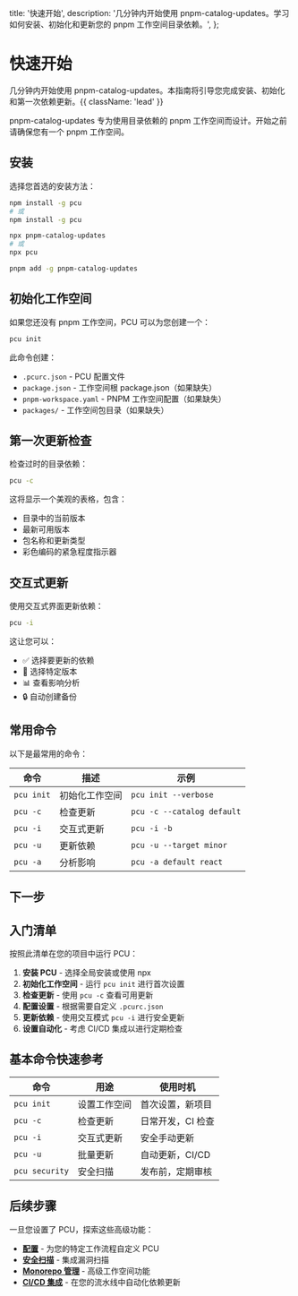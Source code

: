  title: '快速开始',
  description:
    '几分钟内开始使用 pnpm-catalog-updates。学习如何安装、初始化和更新您的 pnpm 工作空间目录依赖。',
};

# 快速开始

几分钟内开始使用 pnpm-catalog-updates。本指南将引导您完成安装、初始化和第一次依赖更新。{{ className: 'lead' }}

<Note>
  pnpm-catalog-updates 专为使用目录依赖的 pnpm 工作空间而设计。开始之前请确保您有一个 pnpm
  工作空间。
</Note>

## 安装

选择您首选的安装方法：

<CodeGroup>

```bash {{ title: '全局安装' }}
npm install -g pcu
# 或
npm install -g pcu
```

```bash {{ title: 'npx (无需安装)' }}
npx pnpm-catalog-updates
# 或
npx pcu
```

```bash {{ title: 'pnpm' }}
pnpm add -g pnpm-catalog-updates
```

</CodeGroup>

## 初始化工作空间

如果您还没有 pnpm 工作空间，PCU 可以为您创建一个：

```bash
pcu init
```

此命令创建：

- `.pcurc.json` - PCU 配置文件
- `package.json` - 工作空间根 package.json（如果缺失）
- `pnpm-workspace.yaml` - PNPM 工作空间配置（如果缺失）
- `packages/` - 工作空间包目录（如果缺失）

## 第一次更新检查

检查过时的目录依赖：

```bash
pcu -c
```

这将显示一个美观的表格，包含：

- 目录中的当前版本
- 最新可用版本
- 包名称和更新类型
- 彩色编码的紧急程度指示器

## 交互式更新

使用交互式界面更新依赖：

```bash
pcu -i
```

这让您可以：

- ✅ 选择要更新的依赖
- 🎯 选择特定版本
- 📊 查看影响分析
- 🔒 自动创建备份

## 常用命令

以下是最常用的命令：

| 命令       | 描述           | 示例                       |
| ---------- | -------------- | -------------------------- |
| `pcu init` | 初始化工作空间 | `pcu init --verbose`       |
| `pcu -c`   | 检查更新       | `pcu -c --catalog default` |
| `pcu -i`   | 交互式更新     | `pcu -i -b`                |
| `pcu -u`   | 更新依赖       | `pcu -u --target minor`    |
| `pcu -a`   | 分析影响       | `pcu -a default react`     |

## 下一步

<Resources>
  <Resource
    href="/command-reference"
    title="命令参考"
    description="所有 PCU 命令和选项的完整指南。"
  />
  <Resource href="/configuration" title="配置" description="学习如何为您的工作流程配置 PCU。" />
  <Resource href="/examples" title="示例" description="实际示例和用例。" />
  <Resource href="/development" title="开发" description="设置 PCU 进行开发和贡献。" />
</Resources>

## 入门清单

按照此清单在您的项目中运行 PCU：

1. **安装 PCU** - 选择全局安装或使用 npx
2. **初始化工作空间** - 运行 `pcu init` 进行首次设置
3. **检查更新** - 使用 `pcu -c` 查看可用更新
4. **配置设置** - 根据需要自定义 `.pcurc.json`
5. **更新依赖** - 使用交互模式 `pcu -i` 进行安全更新
6. **设置自动化** - 考虑 CI/CD 集成以进行定期检查

## 基本命令快速参考

| 命令           | 用途         | 使用时机          |
| -------------- | ------------ | ----------------- |
| `pcu init`     | 设置工作空间 | 首次设置，新项目  |
| `pcu -c`       | 检查更新     | 日常开发，CI 检查 |
| `pcu -i`       | 交互式更新   | 安全手动更新      |
| `pcu -u`       | 批量更新     | 自动更新，CI/CD   |
| `pcu security` | 安全扫描     | 发布前，定期审核  |

## 后续步骤

一旦您设置了 PCU，探索这些高级功能：

- **[配置](/configuration)** - 为您的特定工作流程自定义 PCU
- **[安全扫描](/command-reference#pcu-security)** - 集成漏洞扫描
- **[Monorepo 管理](/configuration#monorepo-configuration)** - 高级工作空间功能
- **[CI/CD 集成](/examples)** - 在您的流水线中自动化依赖更新
